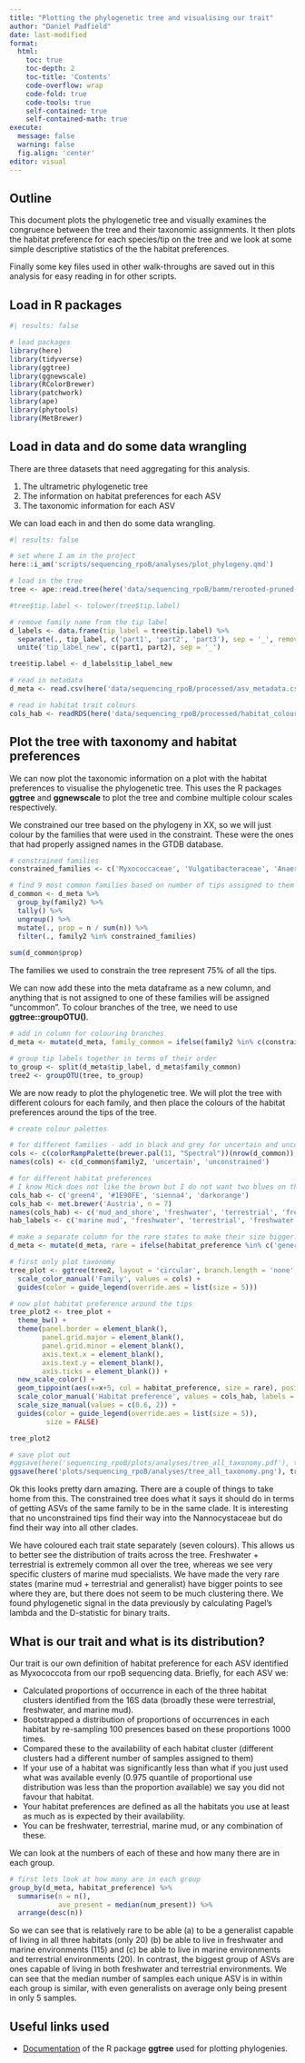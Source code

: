 ```yaml
---
title: "Plotting the phylogenetic tree and visualising our trait"
author: "Daniel Padfield"
date: last-modified
format:
  html:
    toc: true
    toc-depth: 2
    toc-title: 'Contents'
    code-overflow: wrap
    code-fold: true
    code-tools: true
    self-contained: true
    self-contained-math: true
execute:
  message: false
  warning: false
  fig.align: 'center'
editor: visual
---
```


## Outline

This document plots the phylogenetic tree and visually examines the congruence between the tree and their taxonomic assignments. It then plots the habitat preference for each species/tip on the tree and we look at some simple descriptive statistics of the the habitat preferences.

Finally some key files used in other walk-throughs are saved out in this analysis for easy reading in for other scripts.

## Load in R packages

```r
#| results: false

# load packages
library(here)
library(tidyverse)
library(ggtree)
library(ggnewscale)
library(RColorBrewer)
library(patchwork)
library(ape)
library(phytools)
library(MetBrewer)
```

## Load in data and do some data wrangling

There are three datasets that need aggregating for this analysis.

1.  The ultrametric phylogenetic tree
2.  The information on habitat preferences for each ASV
3.  The taxonomic information for each ASV

We can load each in and then do some data wrangling.

```r
#| results: false

# set where I am in the project
here::i_am('scripts/sequencing_rpoB/analyses/plot_phylogeny.qmd')

# load in the tree
tree <- ape::read.tree(here('data/sequencing_rpoB/bamm/rerooted-pruned-chronopl10.tre'))

#tree$tip.label <- tolower(tree$tip.label)

# remove family name from the tip label
d_labels <- data.frame(tip_label = tree$tip.label) %>%
  separate(., tip_label, c('part1', 'part2', 'part3'), sep = '_', remove = FALSE) %>%
  unite('tip_label_new', c(part1, part2), sep = '_')

tree$tip.label <- d_labels$tip_label_new

# read in metadata
d_meta <- read.csv(here('data/sequencing_rpoB/processed/asv_metadata.csv'))

# read in habitat trait colours
cols_hab <- readRDS(here('data/sequencing_rpoB/processed/habitat_colours.rds'))

```

## Plot the tree with taxonomy and habitat preferences

We can now plot the taxonomic information on a plot with the habitat preferences to visualise the phylogenetic tree. This uses the R packages **ggtree** and **ggnewscale** to plot the tree and combine multiple colour scales respectively.

We constrained our tree based on the phylogeny in XX, so we will just colour by the families that were used in the constraint. These were the ones that had properly assigned names in the GTDB database.

```r
# constrained families
constrained_families <- c('Myxococcaceae', 'Vulgatibacteraceae', 'Anaeromyxobacteraceae', 'Polyangiaceae', 'Sandaracinaceae', 'Nannocystaceae', 'Haliangiaceae')

# find 9 most common families based on number of tips assigned to them
d_common <- d_meta %>%
  group_by(family2) %>%
  tally() %>%
  ungroup() %>%
  mutate(., prop = n / sum(n)) %>%
  filter(., family2 %in% constrained_families)
  
sum(d_common$prop)
```

The families we used to constrain the tree represent 75% of all the tips.

We can now add these into the meta dataframe as a new column, and anything that is not assigned to one of these families will be assigned "uncommon". To colour branches of the tree, we need to use **ggtree::groupOTU()**.

```r
# add in column for colouring branches
d_meta <- mutate(d_meta, family_common = ifelse(family2 %in% c(constrained_families, 'uncertain'), family2, 'unconstrained'))

# group tip labels together in terms of their order
to_group <- split(d_meta$tip_label, d_meta$family_common)
tree2 <- groupOTU(tree, to_group)
```

We are now ready to plot the phylogenetic tree. We will plot the tree with different colours for each family, and then place the colours of the habitat preferences around the tips of the tree.

```r
# create colour palettes

# for different families - add in black and grey for uncertain and uncommon respectively
cols <- c(colorRampPalette(brewer.pal(11, "Spectral"))(nrow(d_common)), 'black', 'grey')
names(cols) <- c(d_common$family2, 'uncertain', 'unconstrained')

# for different habitat preferences
# I know Mick does not like the brown but I do not want two blues on the plot because it would be more difficult to tell them apart
cols_hab <- c('green4', '#1E90FE', 'sienna4', 'darkorange')
cols_hab <- met.brewer('Austria', n = 7)
names(cols_hab) <- c('mud_and_shore', 'freshwater', 'terrestrial', 'freshwater:terrestrial', 'generalist', 'mud_and_shore:terrestrial', 'freshwater:mud_and_shore')
hab_labels <- c('marine mud', 'freshwater', 'terrestrial', 'freshwater + terrestrial', 'generalist', 'marine mud + terrestrial', 'freshwater + marine mud')

# make a separate column for the rare states to make their size bigger!
d_meta <- mutate(d_meta, rare = ifelse(habitat_preference %in% c('generalist', 'mud_and_shore:terrestrial'), 'rare', 'common'))

# first only plot taxonomy
tree_plot <- ggtree(tree2, layout = 'circular', branch.length = 'none', aes(col = group)) %<+% filter(d_meta) +
  scale_color_manual('Family', values = cols) +
  guides(color = guide_legend(override.aes = list(size = 5)))

# now plot habitat preference around the tips
tree_plot2 <- tree_plot +
  theme_bw() +
  theme(panel.border = element_blank(),
        panel.grid.major = element_blank(),
        panel.grid.minor = element_blank(),
        axis.text.x = element_blank(),
        axis.text.y = element_blank(),
        axis.ticks = element_blank()) +
  new_scale_color() +
  geom_tippoint(aes(x=x+5, col = habitat_preference, size = rare), position = position_jitter(width = 3, height = 0)) +
  scale_color_manual('Habitat preference', values = cols_hab, labels = hab_labels) +
  scale_size_manual(values = c(0.6, 2)) +
  guides(color = guide_legend(override.aes = list(size = 5)),
         size = FALSE)

tree_plot2

# save plot out
#ggsave(here('sequencing_rpoB/plots/analyses/tree_all_taxonomy.pdf'), tree_plot2, height = 9, width = 12)
ggsave(here('plots/sequencing_rpoB/analyses/tree_all_taxonomy.png'), tree_plot2, height = 9, width = 12)

```

Ok this looks pretty darn amazing. There are a couple of things to take home from this. The constrained tree does what it says it should do in terms of getting ASVs of the same family to be in the same clade. It is interesting that no unconstrained tips find their way into the Nannocystaceae but do find their way into all other clades.

We have coloured each trait state separately (seven colours). This allows us to better see the distribution of traits across the tree. Freshwater + terrestrial is extremely common all over the tree, whereas we see very specific clusters of marine mud specialists. We have made the very rare states (marine mud + terrestrial and generalist) have bigger points to see where they are, but there does not seem to be much clustering there. We found phylogenetic signal in the data previously by calculating Pagel's lambda and the D-statistic for binary traits.

## What is our trait and what is its distribution?

Our trait is our own definition of habitat preference for each ASV identified as Myxococcota from our rpoB sequencing data. Briefly, for each ASV we:

-   Calculated proportions of occurrence in each of the three habitat clusters identified from the 16S data (broadly these were terrestrial, freshwater, and marine mud).
-   Bootstrapped a distribution of proportions of occurrences in each habitat by re-sampling 100 presences based on these proportions 1000 times.
-   Compared these to the availability of each habitat cluster (different clusters had a different number of samples assigned to them)
-   If your use of a habitat was significantly less than what if you just used what was available evenly (0.975 quantile of proportional use distribution was less than the proportion available) we say you did not favour that habitat.
-   Your habitat preferences are defined as all the habitats you use at least as much as is expected by their availability.
-   You can be freshwater, terrestrial, marine mud, or any combination of these.

We can look at the numbers of each of these and how many there are in each group.

```r
# first lets look at how many are in each group
group_by(d_meta, habitat_preference) %>%
  summarise(n = n(),
            ave_present = median(num_present)) %>%
  arrange(desc(n))
```

So we can see that is relatively rare to be able (a) to be a generalist capable of living in all three habitats (only 20) (b) be able to live in freshwater and marine environments (115) and (c) be able to live in marine environments and terrestrial environments (20). In contrast, the biggest group of ASVs are ones capable of living in both freshwater and terrestrial environments. We can see that the median number of samples each unique ASV is in within each group is similar, with even generalists on average only being present in only 5 samples.

## Useful links used

-   [Documentation](https://yulab-smu.top/treedata-book/) of the R package **ggtree** used for plotting phylogenies.
